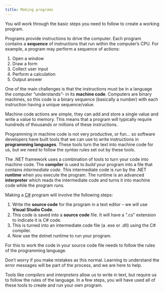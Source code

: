 ```yaml
---
title: Making programs
---
```


You will work through the basic steps you need to follow to create a working program.

Programs provide instructions to drive the computer. Each program contains a **sequence** of instructions that run within the computer’s CPU. For example, a program may perform a sequence of actions:  

1. Open a window
2. Draw a form
3. Collect user input
4. Perform a calculation
5. Output answer

One of the main challenges is that the instructions must be in a language the computer “understands”- in its **machine code**. Computers are binary machines, so this code is a binary sequence (basically a number) with each instruction having a unique sequence/value.  

Machine code actions are simple, they can add and store a single value and write a value to memory. This means that a program will typically require hundreds of thousands or millions of these instructions. 

Programming in machine code is not very productive, or fun… so software developers have built tools that we can use to write instructions in **programming languages**. These tools turn the text into machine code for us, but we need to follow the *syntax* rules set out by these tools. 

The .NET framework uses a combination of tools to turn your code into machine code. The **compiler** is used to *build* your program into a file that contains *intermediate code*. This intermediate code is *run* by the .NET **runtime** when you execute the program. The runtime is an advanced **interpreter** which reads the intermediate code and turns it into machine code while the program runs.

Making a [C#](https://en.wikibooks.org/wiki/C_Sharp_Programming/Foreword) program will involve the following steps:

1. Write the **source code** for the program in a text editor – we will use **Visual Studio Code**.
2. This code is saved into a **source code** file. It will have a ".cs" extension to indicate it is C# code.
3. This is turned into an intermediate code file (a .exe or .dll) using the C# compiler.
4. Now use the dotnet runtime to run your program. 

For this to work the code in your source code file needs to follow the rules of the programming language. 

Don’t worry if you make mistakes as this normal. Learning to understand the error messages will be part of the process, and we are here to help. 

Tools like *compilers* and *interpreters* allow us to write in text, but require us to follow the rules of the language. In a few steps, you will have used all of these tools to create and run your own program. 